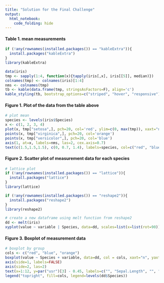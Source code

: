 ```yaml
---
title: "Solution for the Final Challenge"
output:
  html_notebook:
    code_folding: hide
---
```



#### **Table 1.** mean measurements
```r
if (!any(rownames(installed.packages()) == "kableExtra")){
  install.packages("kableExtra")
}
library(kableExtra)

data(iris)
tmp <- sapply(1:4, function(x){tapply(iris[,x], iris[[5]], median)})
colnames(tmp) <- colnames(iris)[1:4]
nms <- colnames(tmp)
tb <- kable(data.frame(tmp, stringsAsFactors=F), align='c')
kable_styling(tb, bootstrap_options=c("striped", "hover", "responsive"), full_width=F, position="center")
```

#### **Figure 1.** Plot of the data from the table above

```r
# plot mean
species <- levels(iris$Species)
x <- c(1, 2, 3, 4)
plot(x, tmp["setosa",], pch=20, col='red', ylim=c(0, max(tmp)), xaxt="n", xlab="Measurement type", ylab="Measurement results", cex.lab=1.0)
points(x, tmp["virginica",], pch=20, col='orange')
points(x, tmp["versicolor",], pch=20, col='blue')
axis(1, at=x, labels=nms, las=2, cex.axis=0.7)
text(c(1.5,1.5,1.5), c(0, 0.7, 1.4), labels=species, col=c("red", "blue", "orange"), cex=1.5)
```

#### **Figure 2.** Scatter plot of measurement data for each species

```r
# lattice plot
if (!any(rownames(installed.packages()) == "lattice")){
  install.packages("lattice")
}
library(lattice)

if (!any(rownames(installed.packages()) == "reshape2")){
  install.packages("reshape2")
}
library(reshape2)

# create a new dataframe using melt function from reshape2
dd <- melt(iris)
xyplot(value ~ variable | Species, data=dd, scales=list(x=list(rot=90)), xlab="Measurements", ylab="Values")
```

#### **Figure 3.** Boxplot of measurement data

```r
# boxplot by group
cols <- c("red", "blue", "orange")
boxplot(value ~ Species + variable, data=dd, col = cols, xaxt="n", yaxt="n", xlab="Measurement Type", ylab="Values")
axis(side=1, labels=FALSE)
axis(side=2, las=2)
text(x=1:12, y=par("usr")[3] - 0.45, labels=c("", "Sepal.Length", "", "", "Sepal.Width", "", "", "Petal.Length", "", "", "Petal.Width", ""), xpd=NA, srt=45, cex=1)
legend("topright", fill=cols, legend=levels(dd$Species))

```




